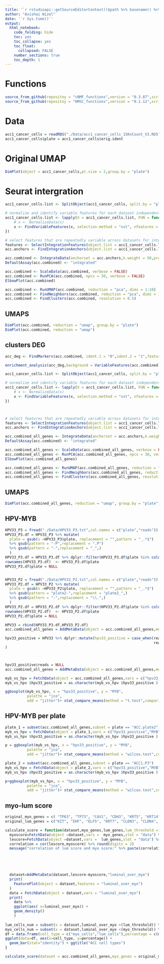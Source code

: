 ```yaml
---
title: '`r rstudioapi::getSourceEditorContext()$path %>% basename() %>% gsub(pattern = "\\.Rmd",replacement = "")`' 
author: "Avishai Wizel"
date: '`r Sys.time()`'
output: 
  html_notebook: 
    code_folding: hide
    toc: yes
    toc_collapse: yes
    toc_float: 
      collapsed: FALSE
    number_sections: true
    toc_depth: 1
---
```




# Functions

```r
source_from_github(repositoy = "cNMF_functions",version = "0.3.87",script_name = "cnmf_function_Harmony.R")
source_from_github(repositoy = "HMSC_functions",version = "0.1.12",script_name = "functions.R")

```

# Data

```r
acc1_cancer_cells = readRDS("./Data/acc1_cancer_cells_15KnCount_V3.RDS")
acc1_cancer_cells$plate = acc1_cancer_cells$orig.ident
```

# Original UMAP
```r
DimPlot(object = acc1_cancer_cells,pt.size = 2,group.by = "plate")
```


# Seurat intergration
```r
acc1_cancer_cells.list <- SplitObject(acc1_cancer_cells, split.by = "plate")

# normalize and identify variable features for each dataset independently
acc1_cancer_cells.list <- lapply(X = acc1_cancer_cells.list, FUN = function(x) {
    # x <- NormalizeData(x)
    x <- FindVariableFeatures(x, selection.method = "vst", nfeatures = 2000)
})

# select features that are repeatedly variable across datasets for integration
features <- SelectIntegrationFeatures(object.list = acc1_cancer_cells.list,nfeatures = 2000)
acc.anchors <- FindIntegrationAnchors(object.list = acc1_cancer_cells.list, anchor.features = features,k.filter = 50)

```

```r
acc.combined <- IntegrateData(anchorset = acc.anchors,k.weight = 50,preserve.order = T)
DefaultAssay(acc.combined) <- "integrated"

```

```r
acc.combined <- ScaleData(acc.combined, verbose = FALSE)
acc.combined <- RunPCA(acc.combined, npcs = 30, verbose = FALSE)
ElbowPlot(acc.combined)

```
```r
acc.combined <- RunUMAP(acc.combined, reduction = "pca", dims = 1:10)
acc.combined <- FindNeighbors(acc.combined, reduction = "pca", dims = 1:10)
acc.combined <- FindClusters(acc.combined, resolution = 0.5)
```

## UMAPS
```r
DimPlot(acc.combined, reduction = "umap", group.by = "plate")
DimPlot(acc.combined, reduction = "umap")
```
## clusters DEG
```r
acc_deg <- FindMarkers(acc.combined, ident.1 = "0",ident.2 = "1",features = VariableFeatures(acc.combined),densify = T)
```
```r
enrichment_analysis(acc_deg,background = VariableFeatures(acc.combined),fdr_Cutoff = 0.01,ident.1 = "0",ident.2 = "1",show_by = 1)
```




```r
acc1_cancer_cells.list <- SplitObject(acc1_cancer_cells, split.by = "plate")

# normalize and identify variable features for each dataset independently
acc1_cancer_cells.list <- lapply(X = acc1_cancer_cells.list, FUN = function(x) {
    # x <- NormalizeData(x)
    x <- FindVariableFeatures(x, selection.method = "vst", nfeatures =  nrow(acc1_cancer_cells))
})



# select features that are repeatedly variable across datasets for integration
features <- SelectIntegrationFeatures(object.list = acc1_cancer_cells.list,nfeatures = nrow(acc1_cancer_cells))
acc.anchors <- FindIntegrationAnchors(object.list = acc1_cancer_cells.list, anchor.features = features,k.filter = 50,k.score = 50)

```

```r
acc.combined_all_genes <- IntegrateData(anchorset = acc.anchors,k.weight = 50, preserve.order  = T)
DefaultAssay(acc.combined) <- "integrated"
```
```r
acc.combined_all_genes <- ScaleData(acc.combined_all_genes, verbose = FALSE)
acc.combined_all_genes <- RunPCA(acc.combined_all_genes, npcs = 30, verbose = FALSE)
ElbowPlot(acc.combined_all_genes)

```

```r
acc.combined_all_genes <- RunUMAP(acc.combined_all_genes, reduction = "pca", dims = 1:10,verbose = F)
acc.combined_all_genes <- FindNeighbors(acc.combined_all_genes, reduction = "pca", dims = 1:10,verbose = F)
acc.combined_all_genes <- FindClusters(acc.combined_all_genes, resolution = 0.5,verbose = F)
```

## UMAPS
```r
DimPlot(acc.combined_all_genes, reduction = "umap", group.by = "plate")
```


## HPV-MYB
```r
HPV33_P3 = fread("./Data/HPV33_P3.txt",col.names = c("plate","reads")) %>% as.data.frame()
HPV33_P3.df = HPV33_P3 %>% mutate(
  plate = gsub(x =HPV33_P3$plate, replacement = "",pattern = "_.*$") 
  %>% gsub(pattern = "-P",replacement = ".P") 
  %>% gsub(pattern = "-",replacement = "_",)
  )
HPV33_P3.df = HPV33_P3.df %>% dplyr::filter(HPV33_P3.df$plate %in% colnames(acc1_cancer_cells))
rownames(HPV33_P3.df)  <- HPV33_P3.df$plate
HPV33_P3.df$plate = NULL


HPV33_P2 = fread("./Data/HPV33_P2.txt",col.names = c("plate","reads")) %>% as.data.frame()
HPV33_P2.df = HPV33_P2 %>% mutate(
  plate = gsub(x =HPV33_P2$plate, replacement = "",pattern = "_.*$") 
  %>% gsub(pattern = "plate2-",replacement = "plate2_",)
  %>% gsub(pattern = "-",replacement = "\\.",)
  )
HPV33_P2.df = HPV33_P2.df %>% dplyr::filter(HPV33_P2.df$plate %in% colnames(acc1_cancer_cells))
rownames(HPV33_P2.df)  <- HPV33_P2.df$plate
HPV33_P2.df$plate = NULL

HPV33 = rbind(HPV33_P3.df,HPV33_P2.df)
acc.combined_all_genes = AddMetaData(object = acc.combined_all_genes,metadata = HPV33,col.name = "HPV33.reads")
```

```r
hpv33_positive = HPV33 %>% dplyr::mutate(hpv33_positive = case_when(reads >= 10 ~ "positive",
                                                                    reads < 10 ~ "negative")
)



hpv33_positive$reads = NULL
acc.combined_all_genes = AddMetaData(object = acc.combined_all_genes,metadata = hpv33_positive)
```


```r
myb_vs_hpv = FetchData(object = acc.combined_all_genes,vars = c("hpv33_positive","MYB"))
myb_vs_hpv $hpv33_positive = as.character(myb_vs_hpv $hpv33_positive )

ggboxplot(myb_vs_hpv, x = "hpv33_positive", y = "MYB",
          palette = "jco",
          add = "jitter")+ stat_compare_means(method = "t.test",comparisons = list(c("positive","negative")))+ stat_summary(fun.data = function(x) data.frame(y=15, label = paste("Mean=",round(mean(x),digits = 2))), geom="text") +ylab("log2(MYB)")

```
## HPV-MYB per plate
```r
plate_1 = subset(acc.combined_all_genes,subset = plate == "ACC.plate2")
myb_vs_hpv = FetchData(object = plate_1,vars = c("hpv33_positive","MYB"))
myb_vs_hpv $hpv33_positive = as.character(myb_vs_hpv $hpv33_positive )

p = ggboxplot(myb_vs_hpv, x = "hpv33_positive", y = "MYB",
          palette = "jco",
          add = "jitter")+ stat_compare_means(method = "wilcox.test",comparisons = list(c("positive","negative")))+ stat_summary(fun.data = function(x) data.frame(y=15, label = paste("Mean=",round(mean(x),digits = 2))), geom="text") +ylab("log2(MYB)")+ggtitle("ACC.plate2")

plate_2 = subset(acc.combined_all_genes,subset = plate == "ACC1.P3")
myb_vs_hpv = FetchData(object = plate_2,vars = c("hpv33_positive","MYB"))
myb_vs_hpv $hpv33_positive = as.character(myb_vs_hpv $hpv33_positive )

p+ggboxplot(myb_vs_hpv, x = "hpv33_positive", y = "MYB",
          palette = "jco",
          add = "jitter")+ stat_compare_means(method = "wilcox.test",comparisons = list(c("positive","negative")))+ stat_summary(fun.data = function(x) data.frame(y=15, label = paste("Mean=",round(mean(x),digits = 2))), geom="text") +ylab("log2(MYB)")+ggtitle("ACC1.P3")
```

## myo-lum score
```r
original_myo_genes = c( "TP63", "TP73", "CAV1", "CDH3", "KRT5", "KRT14", "ACTA2", "TAGLN", "MYLK", "DKK3")
original_lum_genes = c("KIT", "EHF", "ELF5", "KRT7", "CLDN3", "CLDN4", "CD24", "LGALS3", "LCN2", "SLPI" )
```


```r
calculate_score = function(dataset,myo_genes,lum_genes,lum_threshold =1 , myo_threshold = -1) {
  myoscore=FetchData(object =dataset,vars =  myo_genes,slot = "data") %>% rowMeans()
  lescore=FetchData(object =dataset,vars =  lum_genes,slot = "data") %>% rowMeans()
  correlation = cor(lescore,myoscore) %>% round(digits = 2)
  message("correlation of lum score and myo score:" %>% paste(correlation))
  




  dataset=AddMetaData(dataset,lescore-myoscore,"luminal_over_myo")
  print(
    FeaturePlot(object = dataset,features = "luminal_over_myo")
  )
  data = FetchData(object = dataset,vars = "luminal_over_myo")
  print(
    data %>% 
    ggplot(aes( x=luminal_over_myo)) + 
    geom_density() 
    )
  
lum_cells_num = subset(x = dataset,luminal_over_myo >(lum_threshold)) %>% ncol() /ncol(dataset)
myo_cells_num = subset(x = dataset,luminal_over_myo <(myo_threshold)) %>% ncol()/ncol(dataset)
df = data.frame(cell_type = c("myo_cells","lum_cells"),percentage = c(myo_cells_num,lum_cells_num))
ggplot(data=df, aes(x=cell_type, y=percentage)) +
  geom_bar(stat="identity") + ggtitle("ACC cell types")
}
```

```r
calculate_score(dataset = acc.combined_all_genes,myo_genes = original_myo_genes,lum_genes = original_lum_genes)
```

<script src="https://hypothes.is/embed.js" async></script>


